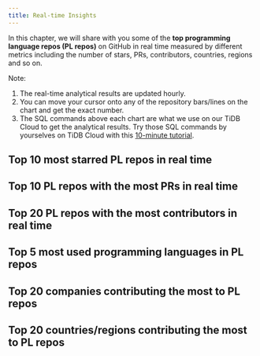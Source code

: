 ```yaml
---
title: Real-time Insights
---
```


In this chapter, we will share with you some of the **top programming language repos (PL repos)** on GitHub in real time measured by different metrics including the number of stars, PRs, contributors, countries, regions and so on. 

Note: 
1. The real-time analytical results are updated hourly. 
2. You can move your cursor onto any of the repository bars/lines on the chart and get the exact number. 
3. The SQL commands above each chart are what we use on our TiDB Cloud to get the analytical results. Try those SQL commands by yourselves on TiDB Cloud with this [10-minute tutorial](/blog/analyze-github-events-on-tidb-cloud-in-10-minutes/).

## Top 10 most starred PL repos in real time 

<CommonChart repo='programming_language_repos' chart='barchart' n={10} category='rt-top10-by-stars' categoryIndex='repo_name' valueIndex='num' formatSql={false} />


## Top 10 PL repos with the most PRs in real time 

<CommonChart repo='programming_language_repos' chart='barchart' n={10} category='rt-top10-by-prs' categoryIndex='repo_name' valueIndex='num' formatSql={false} />


## Top 20 PL repos with the most contributors in real time 

<CommonChart repo='programming_language_repos' chart='barchart' n={20} category='rt-top20-by-developers' categoryIndex='repo_name' valueIndex='num' formatSql={false} />



## Top 5 most used programming languages in PL repos

<CommonChart repo='programming_language_repos' chart='barchart' n={5} category='rt-top5-languages' categoryIndex='language' valueIndex='num' formatSql={false} />


## Top 20 companies contributing the most to PL repos


<CommonChart repo='programming_language_repos' chart='barchart' n={20} category='rt-top20-companies' categoryIndex='company' valueIndex='num' formatSql={false} />


## Top 20 countries/regions contributing the most to PL repos

<CommonChart repo='programming_language_repos' chart='barchart' n={20} category='rt-top20-countries' categoryIndex='country' valueIndex='num' formatSql={false} />
